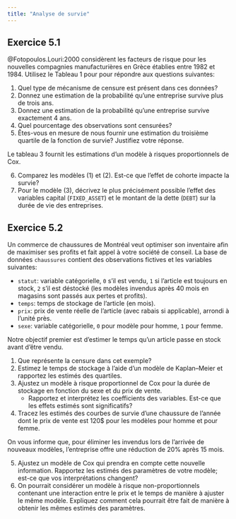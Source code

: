 ```yaml
---
title: "Analyse de survie"
---
```



## Exercice 5.1

@Fotopoulos.Louri:2000 considèrent les facteurs de risque pour les nouvelles compagnies manufacturières en Grèce établies entre 1982 et 1984. Utilisez le Tableau 1 pour pour répondre aux questions suivantes:

1. Quel type de mécanisme de censure est présent dans ces données?
2. Donnez une estimation de la probabilité qu’une entreprise survive plus de trois ans.
3. Donnez une estimation de la probabilité qu’une entreprise survive exactement 4 ans.
4. Quel pourcentage des observations sont censurées?
5. Êtes-vous en mesure de nous fournir une estimation du troisième quartile de la fonction de survie? Justifiez votre réponse.

Le tableau 3 fournit les estimations d'un modèle à risques proportionnels de Cox.

6. Comparez les modèles (1) et (2). Est-ce que l'effet de cohorte impacte la survie?
7. Pour le modèle (3), décrivez le plus précisément possible l’effet des variables capital (`FIXED_ASSET`) et le montant de la dette (`DEBT`) sur la durée de vie des entreprises.

## Exercice 5.2

 Un commerce de chaussures de Montréal veut optimiser son inventaire afin de maximiser ses profits et fait appel à votre société de conseil. La base de données `chaussures` contient des observations fictives et les variables suivantes:

- `statut`: variable catégorielle, `0` s'il est vendu, `1` si l'article est toujours en stock, `2` s'il est déstocké (les modèles invendus après 40 mois en magasins sont passés aux pertes et profits).
- `temps`: temps de stockage de l'article (en mois).
- `prix`: prix de vente réelle de l'article (avec rabais si applicable), arrondi à l'unité près.
- `sexe`: variable catégorielle, `0` pour modèle pour homme, `1` pour femme.

Notre objectif premier est d'estimer le temps qu'un article passe en stock avant d'être vendu.


1. Que représente la censure dans cet exemple?
2. Estimez le temps de stockage à l'aide d'un modèle de Kaplan--Meier et rapportez les estimés des quartiles.
3. Ajustez un modèle à risque proportionnel de Cox pour la durée de stockage en fonction du sexe et du prix de vente.
   - Rapportez et interprétez les coefficients des variables. Est-ce que les effets estimés sont significatifs?
4. Tracez les estimés des courbes de survie d'une chaussure de l'année dont le prix de vente est 120\$ pour les modèles pour homme et pour femme.

On vous informe que, pour éliminer les invendus lors de l'arrivée de nouveaux modèles, l'entreprise offre une réduction de 20\% après 15 mois.

5.  Ajustez un modèle de Cox qui prendra en compte cette nouvelle information. Rapportez les estimés des paramètres de votre modèle; est-ce que vos interprétations changent?
6. On pourrait considérer un modèle à risque non-proportionnels contenant une interaction entre le prix et le temps de manière à ajuster le même modèle. Expliquez comment cela pourrait être fait de manière à obtenir les mêmes estimés des paramètres.

